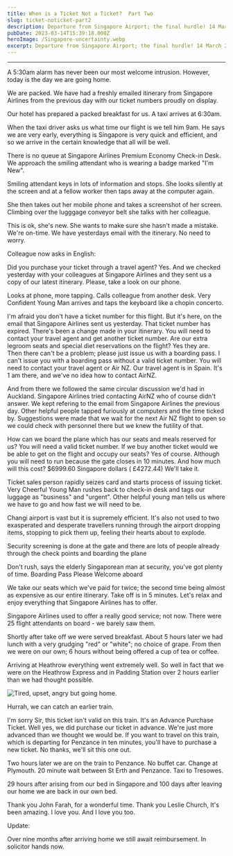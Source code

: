 ```yaml
---
title: When is a Ticket Not a Ticket?  Part Two
slug: ticket-noticket-part2
description: Departure from Singapore Airport; the final hurdle! 14 March 2023
pubDate: 2023-03-14T15:39:18.000Z
heroImage: /Singapore-uncertainty.webp
excerpt: Departure from Singapore Airport; the final hurdle! 14 March 2023
---
```


***

A 5:30am alarm has never been our most welcome intrusion. However, today is the day we are going home.

We are packed. We have had a freshly emailed itinerary from Singapore Airlines from the previous day with our ticket numbers proudly on display.

Our hotel has prepared a packed breakfast for us. A taxi arrives at 6:30am.

When the taxi driver asks us what time our flight is we tell him 9am. He says we are very early, everything is Singapore is very quick and efficient, and so we arrive in the certain knowledge that all will be well.

There is no queue at Singapore Airlines Premium Economy Check-in Desk. We approach the smiling attendant who is wearing a badge marked "I'm New".

Smiling attendant keys in lots of information and stops. She looks silently at the screen and at a fellow worker then taps away at the computer again.

She then takes out her mobile phone and takes a screenshot of her screen. Climbing over the lugggage conveyor belt she talks with her colleague.

This is ok, she's new. She wants to make sure she hasn't made a mistake. We're on-time. We have yesterdays email with the itinerary. No need to worry.

Colleague now asks in English:


<Chat>Did you purchase your ticket through a travel agent?</Chat>
<Chat>Yes. And we checked yesterday with your colleagues at Singapore Airlines and they sent us a copy of our latest itinerary. Please, take a look on our phone.</Chat>

Looks at phone, more tapping. Calls colleague from another desk. Very Confident Young Man arrives and taps the keyboard like a chopin concerto.

<Chat>I'm afraid you don't have a ticket number for this flight.</Chat>
<Chat>But it's here, on the email that Singapore Airlines sent us yesterday.</Chat>
<Chat>That ticket number has expired. There's been a change made in your itinerary. You will need to contact your travel agent and get another ticket number.</Chat>
<Chat> Are our extra legroom seats and special diet reservations on the flight?</Chat>
<Chat>Yes they are.</Chat>
<Chat>Then there can't be a problem; please just issue us with a boarding pass.</Chat>
<Chat>I can't issue you with a boarding pass without a valid ticket number. You will need to contact your travel agent or Air NZ.</Chat>
<Chat>Our travel agent is in Spain. It's 1 am there, and we've no idea how to contact AirNZ.</Chat>

And from there we followed the same circular discussion we'd had in Auckland. Singapore Airlines tried contacting AirNZ who of course didn't answer. We kept refering to the email from Singapore Airlines the previous day. Other helpful people tapped furiously at computers and the time ticked by. Suggestions were made that we wait for the next Air NZ flight to open so we could check with personnel there but we knew the futility of that.

<Chat>How can we board the plane which has our seats and meals reserved for us?</Chat>
<Chat>You will need a valid ticket number.</Chat>
<Chat>If we buy another ticket would we be able to get on the flight and occupy our seats?</Chat>
<Chat>Yes of course. Although you will need to run because the gate closes in 10 minutes.</Chat>
<Chat>And how much will this cost?</Chat>
<Chat>$6999.60 Singapore dollars ( £4272.44)</Chat>
<Chat>We'll take it.</Chat>

Ticket sales person rapidly seizes card and starts process of issuing ticket. Very Cheerful Young Man rushes back to check-in desk and tags our luggage as "business" and "urgent". Other helpful young man tells us where we have to go and how fast we will need to be.

Changi airport is vast but it is supremely efficient. It's also not used to two exasperated and desperate travellers running through the airport dropping items, stopping to pick them up, feeling their hearts about to explode.

Security screening is done at the gate and there are lots of people already through the check points and boarding the plane

<Chat>Don't rush, says the elderly Singaporean man at security, you've got plenty of time.</Chat>
<Chat>Boarding Pass Please</Chat>
<Chat>Welcome aboard</Chat>

We take our seats which we've paid for twice; the second time being almost as expensive as our entire itinerary. Take off is in 5 minutes. Let's relax and enjoy everything that Singapore Airlines has to offer.

Singapore Airlines used to offer a really good service; not now. There were 25 flight attendants on board - we barely saw them.

Shortly after take off we were served breakfast. About 5 hours later we had lunch with a very grudging "red" or "white"; no choice of grape. From then we were on our own; 6 hours without being offered a cup of tea or coffee.

Arriving at Heathrow everything went extremely well. So well in fact that we were on the Heathrow Express and in Padding Station over 2 hours earlier than we had thought possible.


![Tired, upset, angry but going home.](/upset-tired-angry.webp "Tired, upset, angry but going home.")

Hurrah, we can catch an earlier train.


<Chat>I'm sorry Sir, this ticket isn't valid on this train. It's an Advance Purchase Ticket.</Chat>
<Chat>Well yes, we did purchase our ticket in advance. We're just more advanced than we thought we would be.</Chat>
<Chat>If you want to travel on this train, which is departing for Penzance in ten minutes, you'll have to purchase a new ticket.</Chat>
<Chat>No thanks, we'll sit this one out.</Chat>

Two hours later we are on the train to Penzance. No buffet car. Change at Plymouth. 20 minute wait between St Erth and Penzance. Taxi to Tresowes.

29 hours after arising from our bed in Singapore and 100 days after leaving our home we are back in our own bed.


<Love>Thank you John Farah, for a wonderful time.</Love>
<Love>Thank you Leslie Church, It's been amazing.</Love>
<Love>I love you.</Love>
<Love>And I love you too.</Love>

Update:

Over nine months after arriving home we still await reimbursement. 
In solicitor hands now.